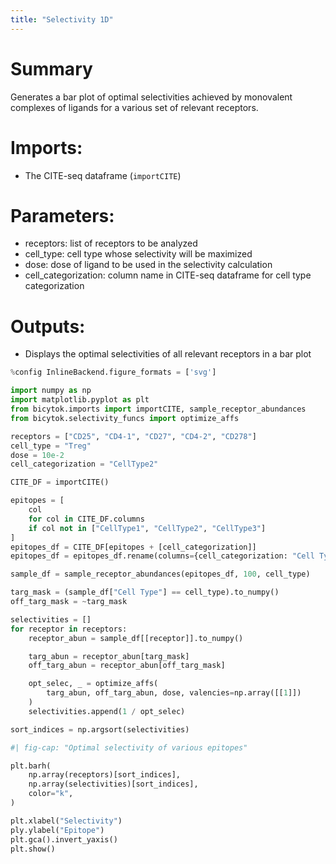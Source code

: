 ```yaml
---
title: "Selectivity 1D"
---
```


# Summary
Generates a bar plot of optimal selectivities achieved by monovalent complexes of ligands for a various set of relevant receptors.

# Imports:
- The CITE-seq dataframe (`importCITE`)

# Parameters:
- receptors: list of receptors to be analyzed
- cell_type: cell type whose selectivity will be maximized
- dose: dose of ligand to be used in the selectivity calculation
- cell_categorization: column name in CITE-seq dataframe for cell type categorization

# Outputs:
- Displays the optimal selectivities of all relevant receptors in a bar plot

```python
%config InlineBackend.figure_formats = ['svg']

import numpy as np
import matplotlib.pyplot as plt
from bicytok.imports import importCITE, sample_receptor_abundances
from bicytok.selectivity_funcs import optimize_affs

receptors = ["CD25", "CD4-1", "CD27", "CD4-2", "CD278"]
cell_type = "Treg"
dose = 10e-2
cell_categorization = "CellType2"

CITE_DF = importCITE()

epitopes = [
    col
    for col in CITE_DF.columns
    if col not in ["CellType1", "CellType2", "CellType3"]
]
epitopes_df = CITE_DF[epitopes + [cell_categorization]]
epitopes_df = epitopes_df.rename(columns={cell_categorization: "Cell Type"})

sample_df = sample_receptor_abundances(epitopes_df, 100, cell_type)

targ_mask = (sample_df["Cell Type"] == cell_type).to_numpy()
off_targ_mask = ~targ_mask

selectivities = []
for receptor in receptors:
    receptor_abun = sample_df[[receptor]].to_numpy()

    targ_abun = receptor_abun[targ_mask]
    off_targ_abun = receptor_abun[off_targ_mask]

    opt_selec, _ = optimize_affs(
        targ_abun, off_targ_abun, dose, valencies=np.array([[1]])
    )
    selectivities.append(1 / opt_selec)

sort_indices = np.argsort(selectivities)
```

```python
#| fig-cap: "Optimal selectivity of various epitopes"

plt.barh(
    np.array(receptors)[sort_indices],
    np.array(selectivities)[sort_indices],
    color="k",
)

plt.xlabel("Selectivity")
ply.ylabel("Epitope")
plt.gca().invert_yaxis()
plt.show()
```
